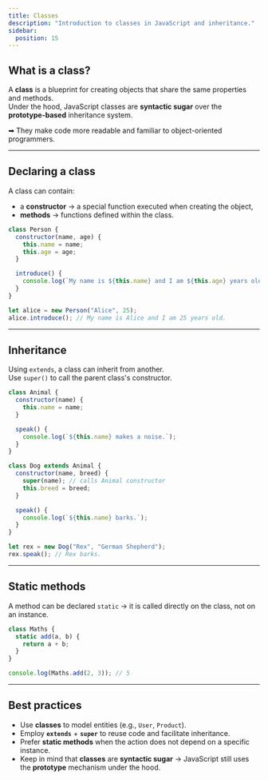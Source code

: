 ```yaml
---
title: Classes
description: "Introduction to classes in JavaScript and inheritance."
sidebar:
  position: 15
---
```


## What is a class?

A **class** is a blueprint for creating objects that share the same properties and methods.  
Under the hood, JavaScript classes are **syntactic sugar** over the **prototype-based** inheritance system.  

➡ They make code more readable and familiar to object-oriented programmers.

---

## Declaring a class

A class can contain:  
- a **constructor** → a special function executed when creating the object,  
- **methods** → functions defined within the class.  

```js
class Person {
  constructor(name, age) {
    this.name = name;
    this.age = age;
  }

  introduce() {
    console.log(`My name is ${this.name} and I am ${this.age} years old.`);
  }
}

let alice = new Person("Alice", 25);
alice.introduce(); // My name is Alice and I am 25 years old.
```

---

## Inheritance

Using `extends`, a class can inherit from another.  
Use `super()` to call the parent class's constructor.

```js
class Animal {
  constructor(name) {
    this.name = name;
  }

  speak() {
    console.log(`${this.name} makes a noise.`);
  }
}

class Dog extends Animal {
  constructor(name, breed) {
    super(name); // calls Animal constructor
    this.breed = breed;
  }

  speak() {
    console.log(`${this.name} barks.`);
  }
}

let rex = new Dog("Rex", "German Shepherd");
rex.speak(); // Rex barks.
```

---

## Static methods

A method can be declared `static` → it is called directly on the class, not on an instance.

```js
class Maths {
  static add(a, b) {
    return a + b;
  }
}

console.log(Maths.add(2, 3)); // 5
```

---

## Best practices

- Use **classes** to model entities (e.g., `User`, `Product`).  
- Employ **`extends`** + **`super`** to reuse code and facilitate inheritance.  
- Prefer **static methods** when the action does not depend on a specific instance.  
- Keep in mind that **classes** are **syntactic sugar** → JavaScript still uses the **prototype** mechanism under the hood.  
